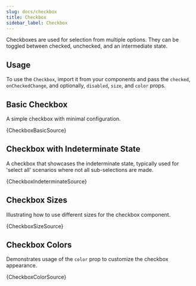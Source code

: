 ```yaml
---
slug: docs/checkbox
title: Checkbox
sidebar_label: Checkbox
---
```


Checkboxes are used for selection from multiple options. They can be toggled between checked, unchecked, and an intermediate state.

## Usage

To use the `Checkbox`, import it from your components and pass the `checked`, `onCheckedChange`, and optionally, `disabled`, `size`, and `color` props.


## Basic Checkbox

A simple checkbox with minimal configuration.


<CodeSample>
    <CheckboxBasicDemo/>
</CodeSample>

<CodeBlock language="tsx">{CheckboxBasicSource}</CodeBlock>

## Checkbox with Indeterminate State

A checkbox that showcases the indeterminate state, typically used for 'select all' scenarios where not all sub-selections are made.


<CodeSample>
    <CheckboxIndeterminateDemo/>
</CodeSample>

<CodeBlock language="tsx">{CheckboxIndeterminateSource}</CodeBlock>

## Checkbox Sizes

Illustrating how to use different sizes for the checkbox component.


<CodeSample>
    <CheckboxSizeDemo/>
</CodeSample>

<CodeBlock language="tsx">{CheckboxSizeSource}</CodeBlock>

## Checkbox Colors

Demonstrates usage of the `color` prop to customize the checkbox appearance.


<CodeSample>
    <CheckboxColorDemo/>
</CodeSample>

<CodeBlock language="tsx">{CheckboxColorSource}</CodeBlock>
